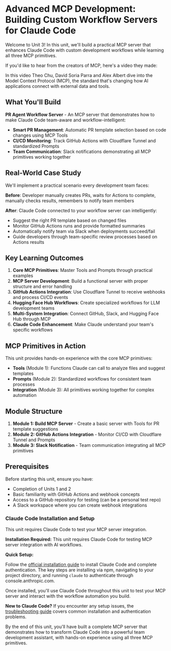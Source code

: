 # Advanced MCP Development: Building Custom Workflow Servers for Claude Code

Welcome to Unit 3! In this unit, we'll build a practical MCP server that enhances Claude Code with custom development workflows while learning all three MCP primitives.

If you'd like to hear from the creators of MCP, here's a video they made:

<Youtube id="CQywdSdi5iA" />

In this video Theo Chu, David Soria Parra and Alex Albert dive into the Model Context Protocol (MCP), the standard that's changing how AI applications connect with external data and tools.

## What You'll Build

**PR Agent Workflow Server** - An MCP server that demonstrates how to make Claude Code team-aware and workflow-intelligent:

- **Smart PR Management**: Automatic PR template selection based on code changes using MCP Tools
- **CI/CD Monitoring**: Track GitHub Actions with Cloudflare Tunnel and standardized Prompts
- **Team Communication**: Slack notifications demonstrating all MCP primitives working together

## Real-World Case Study

We'll implement a practical scenario every development team faces:

**Before**: Developer manually creates PRs, waits for Actions to complete, manually checks results, remembers to notify team members

**After**: Claude Code connected to your workflow server can intelligently:

- Suggest the right PR template based on changed files
- Monitor GitHub Actions runs and provide formatted summaries
- Automatically notify team via Slack when deployments succeed/fail
- Guide developers through team-specific review processes based on Actions results

## Key Learning Outcomes

1. **Core MCP Primitives**: Master Tools and Prompts through practical examples
2. **MCP Server Development**: Build a functional server with proper structure and error handling
3. **GitHub Actions Integration**: Use Cloudflare Tunnel to receive webhooks and process CI/CD events
4. **Hugging Face Hub Workflows**: Create specialized workflows for LLM development teams
5. **Multi-System Integration**: Connect GitHub, Slack, and Hugging Face Hub through MCP
6. **Claude Code Enhancement**: Make Claude understand your team's specific workflows

## MCP Primitives in Action

This unit provides hands-on experience with the core MCP primitives:

- **Tools** (Module 1): Functions Claude can call to analyze files and suggest templates
- **Prompts** (Module 2): Standardized workflows for consistent team processes
- **Integration** (Module 3): All primitives working together for complex automation

## Module Structure

1. **Module 1: Build MCP Server** - Create a basic server with Tools for PR template suggestions
2. **Module 2: GitHub Actions Integration** - Monitor CI/CD with Cloudflare Tunnel and Prompts
3. **Module 3: Slack Notification** - Team communication integrating all MCP primitives

## Prerequisites

Before starting this unit, ensure you have:

- Completion of Units 1 and 2
- Basic familiarity with GitHub Actions and webhook concepts
- Access to a GitHub repository for testing (can be a personal test repo)
- A Slack workspace where you can create webhook integrations

### Claude Code Installation and Setup

This unit requires Claude Code to test your MCP server integration.

<Tip>

**Installation Required:** This unit requires Claude Code for testing MCP server integration with AI workflows.

</Tip>

**Quick Setup:**

Follow the [official installation guide](https://docs.anthropic.com/en/docs/claude-code/getting-started) to install Claude Code and complete authentication. The key steps are installing via npm, navigating to your project directory, and running `claude` to authenticate through console.anthropic.com.

Once installed, you'll use Claude Code throughout this unit to test your MCP server and interact with the workflow automation you build.

<Tip warning={true}>

**New to Claude Code?** If you encounter any setup issues, the [troubleshooting guide](https://docs.anthropic.com/en/docs/claude-code/troubleshooting) covers common installation and authentication problems.

</Tip>

By the end of this unit, you'll have built a complete MCP server that demonstrates how to transform Claude Code into a powerful team development assistant, with hands-on experience using all three MCP primitives.

